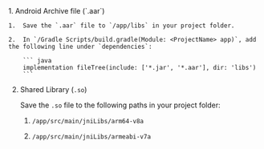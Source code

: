 <PlatformWrapper platform="flutter">
1.  Android Archive file (`.aar`)

    1.  Save the `.aar` file to `/app/libs` in your project folder.

    2.  In `/Gradle Scripts/build.gradle(Module: <ProjectName> app)`, add the following line under `dependencies`:

        ``` java
        implementation fileTree(include: ['*.jar', '*.aar'], dir: 'libs')
        ```

2.  Shared Library (`.so`)

    Save the `.so` file to the following paths in your project folder:

    1.  `/app/src/main/jniLibs/arm64-v8a`

    2.  `/app/src/main/jniLibs/armeabi-v7a`

</PlatformWrapper>
